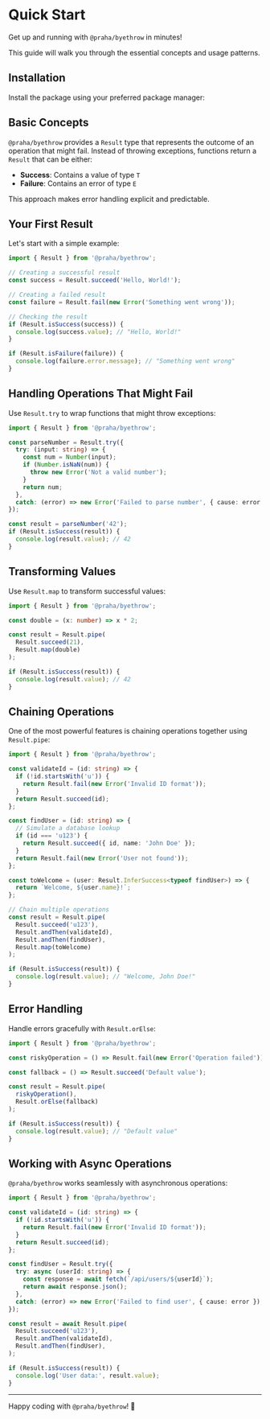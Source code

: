 
# Quick Start

Get up and running with `@praha/byethrow` in minutes!

This guide will walk you through the essential concepts and usage patterns.

## Installation

Install the package using your preferred package manager:

<PackageManagerTabs command="install @praha/byethrow" />

## Basic Concepts

`@praha/byethrow` provides a `Result` type that represents the outcome of an operation that might fail. Instead of throwing exceptions, functions return a `Result` that can be either:

- **Success**: Contains a value of type `T`
- **Failure**: Contains an error of type `E`

This approach makes error handling explicit and predictable.

## Your First Result

Let's start with a simple example:

```ts
import { Result } from '@praha/byethrow';

// Creating a successful result
const success = Result.succeed('Hello, World!');

// Creating a failed result
const failure = Result.fail(new Error('Something went wrong'));

// Checking the result
if (Result.isSuccess(success)) {
  console.log(success.value); // "Hello, World!"
}

if (Result.isFailure(failure)) {
  console.log(failure.error.message); // "Something went wrong"
}
```

## Handling Operations That Might Fail

Use `Result.try` to wrap functions that might throw exceptions:

```ts
import { Result } from '@praha/byethrow';

const parseNumber = Result.try({
  try: (input: string) => {
    const num = Number(input);
    if (Number.isNaN(num)) {
      throw new Error('Not a valid number');
    }
    return num;
  },
  catch: (error) => new Error('Failed to parse number', { cause: error }),
});

const result = parseNumber('42');
if (Result.isSuccess(result)) {
  console.log(result.value); // 42
}
```

## Transforming Values

Use `Result.map` to transform successful values:

```ts
import { Result } from '@praha/byethrow';

const double = (x: number) => x * 2;

const result = Result.pipe(
  Result.succeed(21),
  Result.map(double)
);

if (Result.isSuccess(result)) {
  console.log(result.value); // 42
}
```

## Chaining Operations

One of the most powerful features is chaining operations together using `Result.pipe`:

```ts
import { Result } from '@praha/byethrow';

const validateId = (id: string) => {
  if (!id.startsWith('u')) {
    return Result.fail(new Error('Invalid ID format'));
  }
  return Result.succeed(id);
};

const findUser = (id: string) => {
  // Simulate a database lookup
  if (id === 'u123') {
    return Result.succeed({ id, name: 'John Doe' });
  }
  return Result.fail(new Error('User not found'));
};

const toWelcome = (user: Result.InferSuccess<typeof findUser>) => {
  return `Welcome, ${user.name}!`;
};

// Chain multiple operations
const result = Result.pipe(
  Result.succeed('u123'),
  Result.andThen(validateId),
  Result.andThen(findUser),
  Result.map(toWelcome)
);

if (Result.isSuccess(result)) {
  console.log(result.value); // "Welcome, John Doe!"
}
```

## Error Handling

Handle errors gracefully with `Result.orElse`:

```ts
import { Result } from '@praha/byethrow';

const riskyOperation = () => Result.fail(new Error('Operation failed'));

const fallback = () => Result.succeed('Default value');

const result = Result.pipe(
  riskyOperation(),
  Result.orElse(fallback)
);

if (Result.isSuccess(result)) {
  console.log(result.value); // "Default value"
}
```

## Working with Async Operations

`@praha/byethrow` works seamlessly with asynchronous operations:

```ts
import { Result } from '@praha/byethrow';

const validateId = (id: string) => {
  if (!id.startsWith('u')) {
    return Result.fail(new Error('Invalid ID format'));
  }
  return Result.succeed(id);
};

const findUser = Result.try({
  try: async (userId: string) => {
    const response = await fetch(`/api/users/${userId}`);
    return await response.json();
  },
  catch: (error) => new Error('Failed to find user', { cause: error }),
});

const result = await Result.pipe(
  Result.succeed('u123'),
  Result.andThen(validateId),
  Result.andThen(findUser),
);

if (Result.isSuccess(result)) {
  console.log('User data:', result.value);
}
```

---

Happy coding with `@praha/byethrow`! 🚀
